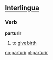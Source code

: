 ==[[Interlingua]]==

===Verb===
'''parturir'''

# to [[give birth]]

[[no:parturir]]
[[pl:parturir]]